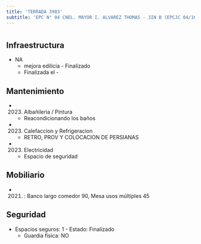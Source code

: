```yaml
---
title: 'TERRADA 3983'
subtitle: 'EPC N° 04 CNEL. MAYOR I. ALVAREZ THOMAS - JIN B (EPCJC 04/16°) JUANA AZURDUY'
---
```


#
## Infraestructura

* NA 
    + mejora edilicia - Finalizado 
    + Finalizada el - 






## Mantenimiento

*  (2023) Albañileria / Pintura 
    + Reacondicionando los baños

*  (2023) Calefaccion y Refrigeracion 
    + RETRO, PROV Y COLOCACION DE PERSIANAS

*  (2023) Electricidad 
    + Espacio de seguridad





## Mobiliario

*  (2021) : Banco largo comedor 90, Mesa usos múltiples 45 





## Seguridad

*  Espacios seguros: 1 - Estado: Finalizado 
    + Guardia física: NO



